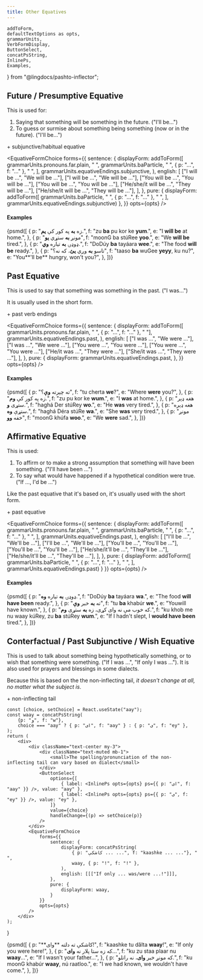 ```yaml
---
title: Other Equatives
---
```


<!-- 

Copyright (c) 2021 lingdocs.com 

The content of the chapters/book is licensed by a
Attribution-ShareAlike 4.0 International License (CC BY-SA 4.0)
https://creativecommons.org/licenses/by-sa/4.0/
https://creativecommons.org/licenses/by-sa/4.0/legalcode
    
-->

    addToForm,
    defaultTextOptions as opts,
    grammarUnits,
    VerbFormDisplay,
    ButtonSelect,
    concatPsString,
    InlinePs,
    Examples,
} from "@lingdocs/pashto-inflector";

## Future / Presumptive Equative

This is used for:

1. Saying that something will be something in the future. ("I'll be...")
2. To guess or surmise about something being something (now or in the future). ("I'll be...")

<Formula>
    <InlinePs opts={opts} ps={grammarUnits.baParticle} /> + <Link to="/equatives/subjunctive-habitual-equative/">subjunctive/habitual equative</Link>
</Formula>

<EquativeFormChoice
    forms={{
        sentence: {
            displayForm: addToForm([
                    grammarUnits.pronouns.far.plain,
                    " ",
                    grammarUnits.baParticle,
                    " ",
                    { p: "...", f: "..." },
                    " ",
                ],
                grammarUnits.equativeEndings.subjunctive,
            ),
            english: [
                ["I will be ...", "We will be ..."],
                ["I will be ...", "We will be ..."],
                ["You will be ...", "You will be ..."],
                ["You will be ...", "You will be ..."],
                ["He/she/it will be ...", "They will be ..."],
                ["He/she/it will be ...", "They will be ..."],
            ],
        },
        pure: {
            displayForm: addToForm([
                grammarUnits.baParticle,
                " ",
                { p: "...", f: "..." },
                " ",
            ], grammarUnits.equativeEndings.subjunctive)
        },
    }}
    opts={opts}
/>

#### Examples

<Examples opts={opts}>{psmd([
    {
        p: "زه **به** په کور کې **یم**.",
        f: "zu **ba** pu kor ke **yum**.",
        e: "I **will be** at home.",
    },
    {
        p: "مونږ **به** ستړي **یو**",
        f: "moonG ba stúRee **yoo**.",
        e: "We **will be** tired.",
    },
    {
        p: "ډوډۍ **به** تیاره **وي**.",
        f: "DoDúy **ba** tayáara **wee**.",
        e: "The food **will be** ready.",
    },
    {
        p: "تاسو **به** وږي **یئ**، که نه؟",
        f: "taaso **ba** wuGee **yeyy**, ku nu?",
        e: "You**'ll be** hungry, won't you?",
    },
])}</Examples>

## Past Equative

This is used to say that something was something in the past. ("I was...")

It is usually used in the short form.

<Formula>
    <InlinePs opts={opts} ps={{ p: "ول", f: "wul" }} /> + <Link to="/verbs/verb-endings/#past-verb-endings">past verb endings</Link>
</Formula>

<EquativeFormChoice
    forms={{
        sentence: {
            displayForm: addToForm([
                grammarUnits.pronouns.far.plain, " ", { p: "...", f: "..." }, " "],
                grammarUnits.equativeEndings.past,
            ),
            english: [
                ["I was ...", "We were ..."],
                ["I was ...", "We were ..."],
                ["You were ...", "You were ..."],
                ["You were ...", "You were ..."],
                ["He/it was ...", "They were ..."],
                ["She/it was ...", "They were ..."],
            ],
        },
        pure: {
            displayForm: grammarUnits.equativeEndings.past,
        },
    }}
    opts={opts}
/>

#### Examples

<Examples opts={opts}>{psmd([
    {
        p: "ته چېرته **وې**؟",
        f: "tu cherta **we**?",
        e: "Where **were** you?",
    },
    {
        p: "زه په کور کې **وم**.",
        f: "zu pu kor ke **wum**.",
        e: "I **was** at home.",
    },
    {
        p: "هغه ډېر ستړی **و**.",
        f: "haghá Der stúRey **wo**.",
        e: "He **was** very tired.",
    },
    {
        p: "هغه ډېره ستړې **وه**.",
        f: "haghá Déra stúRe **wa**.",
        e: "She **was** very tired.",
    },
    {
        p: "مونږ خفه **وو**",
        f: "moonG khúfa **woo**.",
        e: "We **were** sad.",
    },
])}</Examples>

## Affirmative Equative

This is used:

1. To affirm or to make a strong assumption that something will have been something. ("I'll have been ...")
2. To say what would have happened if a hypothetical condition were true. ("If ..., I'd be ...")

Like the <Link to="#past-equative">past equative</Link> that it's based on, it's usually used with the short form.

<Formula>
    <InlinePs opts={opts} ps={grammarUnits.baParticle} /> + <Link to="#past-equative">past equative</Link>
</Formula>

<EquativeFormChoice
    forms={{
        sentence: {
            displayForm: addToForm([
                    grammarUnits.pronouns.far.plain,
                    " ",
                    grammarUnits.baParticle,
                    " ",
                    { p: "...", f: "..." },
                    " ",
                ],
                grammarUnits.equativeEndings.past,
            ),
            english: [
                ["I'll be ...", "We'll be ..."],
                ["I'll be ...", "We'll be ..."],
                ["You'll be ...", "You'll be ..."],
                ["You'll be ...", "You'll be ..."],
                ["He/she/it'll be ...", "They'll be ..."],
                ["He/she/it'll be ...", "They'll be ..."],
            ],
        },
        pure: {
            displayForm: addToForm([
                grammarUnits.baParticle,
                " ",
                { p: "...", f: "..." },
                " ",
            ], grammarUnits.equativeEndings.past)
        }
    }}
    opts={opts}
/>

#### Examples

<Examples opts={opts}>{psmd([
    {
        p: "ډوډۍ **به** تیاره **وه**.",
        f: "DoDúy **ba** tayáara **wa**.",
        e: "The food **will have been** ready.",
    },
    {
        p: "ته **به** خبر **وې**",
        f: "tu **ba** khabúr **we**.",
        e: "Youwill have known.",
    },
    {
        p: "که خوب مې نه وای کړی، زه **به** ستړی **وم**.",
        f: "ku khob me nu waay kúRey, zu **ba** stúRey **wum**.",
        e: "If I hadn't slept, I **would have been** tired.",
    },
])}</Examples>

## Conterfactual / Past Subjunctive / Wish Equative

This is used to talk about something being hypothetically something, or to wish that something were something. ("If I was ...", "If only I was ..."). It is also used for prayers and blessings in some dialects.

Because this is based on the the non-inflecting tail, *it doesn't change at all, no matter what the subject is*.

<Formula>
    <InlinePs opts={opts} ps={{ p: "و", f: "w" }} /> + non-inflecting tail
</Formula>

    const [choice, setChoice] = React.useState("aay");
    const waay = concatPsString(
        {p: "و", f: "w"},
        choice === "aay" ? { p: "ای", f: "aay" } : { p: "ی", f: "ey" },
    );
    return (
        <div>
            <div className="text-center my-3">
                <div className="text-muted mb-1">
                    <small>The spelling/pronunciation of the non-inflecting tail can vary based on dialect</small>
                </div>
                <ButtonSelect
                    options={[
                        { label: <InlinePs opts={opts} ps={{ p: "ای", f: "aay" }} />, value: "aay" },
                        { label: <InlinePs opts={opts} ps={{ p: "ی", f: "ey" }} />, value: "ey" },
                    ]}
                    value={choice}
                    handleChange={(p) => setChoice(p)}
                />
            </div>
            <EquativeFormChoice
                forms={{
                    sentence: {
                        displayForm: concatPsString(
                            { p: "کاشکې ... ...", f: "kaashke ... ..."}, " ",
                            waay, { p: "!", f: "!" },
                        ),
                        english: [[["If only ... was/were ...!"]]],
                    },
                    pure: {
                        displayForm: waay,
                    }
                }}
                opts={opts}
            />
        </div>
    );
}

<WithTailChoice />

<Examples opts={opts}>{psmd([
    {
        p: "**کاشکې ته دلته **وای!",
        f: "kaashke tu dălta **waay**!",
        e: "If only you were here!",
    },
    {
        p: "که زه ستا پلار نه **وای**...",
        f: "ku zu staa plaar nu **waay**...",
        e: "If I wasn't your father...",
    },
    {
        p: "که مونږ خبر **وای**، نه راتلو.",
        f: "ku moonG khabúr **waay**, nú raatloo.",
        e: "I we had known, we wouldn't have come.",
    },
])}</Examples>
